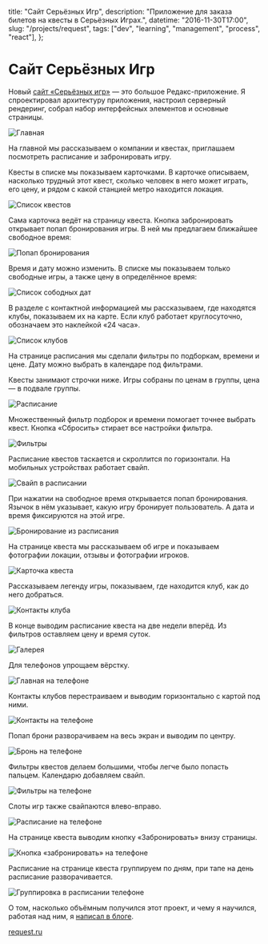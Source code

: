   title: "Сайт Серьёзных Игр",
  description: "Приложение для заказа билетов на квесты в Серьёзных Играх.",
  datetime: "2016-11-30T17:00",
  slug: "/projects/request",
  tags: ["dev", "learning", "management", "process", "react"],
};

# Сайт Серьёзных Игр

Новый [сайт «Серьёзных игр»](https://request.ru) — это большое Редакс-приложение. Я спроектировал архитектуру приложения, настроил серверный рендеринг, собрал набор интерфейсных элементов и основные страницы.

![Главная](/img/projects/request/1-min.jpg)

На главной мы рассказываем о компании и квестах, приглашаем посмотреть расписание и забронировать игру.

Квесты в списке мы показываем карточками. В карточке описываем, насколько трудный этот квест, сколько человек в него может играть, его цену, и рядом с какой станцией метро находится локация.

![Список квестов](/img/projects/request/2-min.jpg)

Сама карточка ведёт на страницу квеста. Кнопка забронировать открывает попап бронирования игры. В ней мы предлагаем ближайшее свободное время:

![Попап бронирования](/img/projects/request/3-min.jpg)

Время и дату можно изменить. В списке мы показываем только свободные игры, а также цену в определённое время:

![Список сободных дат](/img/projects/request/4-min.jpg)

В разделе с контактной информацией мы рассказываем, где находятся клубы, показываем их на карте. Если клуб работает круглосуточно, обозначаем это наклейкой «24 часа».

![Список клубов](/img/projects/request/5-min.jpg)

На странице расписания мы сделали фильтры по подборкам, времени и цене. Дату можно выбрать в календаре под фильтрами.

Квесты занимают строчки ниже. Игры собраны по ценам в группы, цена — в подвале группы.

![Расписание](/img/projects/request/6-min.jpg)

Множественный фильтр подборок и времени помогает точнее выбрать квест. Кнопка «Сбросить» стирает все настройки фильтра.

![Фильтры](/img/projects/request/7-min.jpg)

Расписание квестов таскается и скроллится по горизонтали. На мобильных устройствах работает свайп.

![Свайп в расписании](/img/projects/request/8-min.jpg)

При нажатии на свободное время открывается попап бронирования. Язычок в нём указывает, какую игру бронирует пользователь. А дата и время фиксируются на этой игре.

![Бронирование из расписания](/img/projects/request/9-min.jpg)

На странице квеста мы рассказываем об игре и показываем фотографии локации, отзывы и фотографии игроков.

![Карточка квеста](/img/projects/request/10-min.jpg)

Рассказываем легенду игры, показываем, где находится клуб, как до него добраться.

![Контакты клуба](/img/projects/request/11-min.jpg)

В конце выводим расписание квеста на две недели вперёд. Из фильтров оставляем цену и время суток.

![Галерея](/img/projects/request/12-min.jpg)

Для телефонов упрощаем вёрстку.

![Главная на телефоне](/img/projects/request/phone-1-min.jpg?limited)

Контакты клубов перестраиваем и выводим горизонтально с картой под ними.

![Контакты на телефоне](/img/projects/request/phone-2-min.jpg?limited)

Попап брони разворачиваем на весь экран и выводим по центру.

![Бронь на телефоне](/img/projects/request/phone-3-min.jpg?limited)

Фильтры квестов делаем большими, чтобы легче было попасть пальцем. Календарю добавляем свайп.

![Фильтры на телефоне](/img/projects/request/phone-4-min.jpg?limited)

Слоты игр также свайпаются влево-вправо.

![Расписание на телефоне](/img/projects/request/phone-5-min.jpg?limited)

На странице квеста выводим кнопку «Забронировать» внизу страницы.

![Кнопка «забронировать» на телефоне](/img/projects/request/phone-6-min.jpg?limited)

Расписание на странице квеста группируем по дням, при тапе на день расписание разворачивается.

![Группировка в расписании телефоне](/img/projects/request/phone-7-min.jpg?limited)

О том, насколько объёмным получился этот проект, и чему я научился, работая над ним, я [написал в блоге](/blog/about-new-request-site).

[request.ru](https://request.ru)
